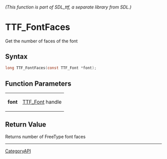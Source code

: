 ====== (This function is part of SDL_ttf, a separate library from SDL.) ======
= TTF_FontFaces =

Get the number of faces of the font 

== Syntax ==

<syntaxhighlight lang='c'>
long TTF_FontFaces(const TTF_Font *font);
</syntaxhighlight>

== Function Parameters ==

{|
|'''font'''
|[[TTF_Font]] handle
|}

== Return Value ==

Returns number of FreeType font faces

----
[[CategoryAPI]]


